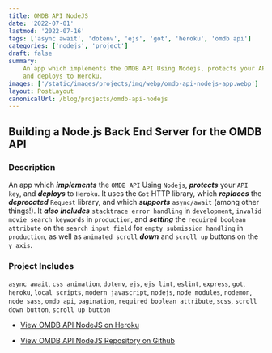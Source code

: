 ```yaml
---
title: OMDB API NodeJS
date: '2022-07-01'
lastmod: '2022-07-16'
tags: ['async await', 'dotenv', 'ejs', 'got', 'heroku', 'omdb api']
categories: ['nodejs', 'project']
draft: false
summary:
    An app which implements the OMDB API Using Nodejs, protects your API key,
    and deploys to Heroku.
images: ['/static/images/projects/img/webp/omdb-api-nodejs-app.webp']
layout: PostLayout
canonicalUrl: /blog/projects/omdb-api-nodejs
---
```


<interglobalmedia
	src="/static/images/projects/img/webp/omdb-api-nodejs-app.webp"
	author="Maria D. Campbell"
	alt="OMDB API NodeJS"
	srcUrl="/static/images/projects/img/webp/omdb-api-nodejs-app.webp"
	authorUrl="/about"
/>

## Building a Node.js Back End Server for the OMDB API

### Description

An app which **_implements_** the `OMDB API` Using `Nodejs`, **_protects_** your
`API key`, and **_deploys_** to `Heroku`. It uses the `Got` HTTP library, which
**_replaces_** the **_deprecated_** `Request` library, and which **_supports_**
`async/await` (among other things!). It **_also includes_**
`stacktrace error handling` in `development`, `invalid movie search keywords` in
`production`, and **_setting_** the `required boolean attribute` on the
`search input field` for `empty submission handling` in `production`, as well as
`animated scroll` **_down_** and `scroll up` buttons on the `y axis`.

### Project Includes

`async await`, `css animation`, `dotenv`, `ejs`, `ejs lint`, `eslint`,
`express`, `got`, `heroku`, `local scripts`, `modern javascript`, `nodejs`,
`node modules`, `nodemon`, `node sass`, `omdb api`, `pagination`,
`required boolean attribute`, `scss`, `scroll down button`, `scroll up button`

-   [View OMDB API NodeJS on Heroku](https://omdb-api-nodejs.herokuapp.com/)

-   [View OMDB API NodeJS Repository on Github](https://github.com/interglobalmedia/omdb-api-nodejs)
